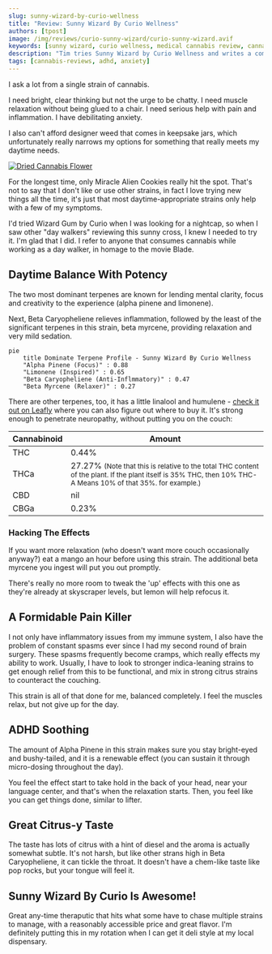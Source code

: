 ```yaml
---
slug: sunny-wizard-by-curio-wellness
title: "Review: Sunny Wizard By Curio Wellness"
authors: [tpost]
image: /img/reviews/curio-sunny-wizard/curio-sunny-wizard.avif
keywords: [sunny wizard, curio wellness, medical cannabis review, cannabis terpenes]
description: "Tim tries Sunny Wizard by Curio Wellness and writes a comprehensive review." 
tags: [cannabis-reviews, adhd, anxiety]
---
```


I ask a lot from a single strain of cannabis. 

I need bright, clear thinking but not the urge to be chatty. I need muscle relaxation without being 
glued to a chair. I need serious help with pain and inflammation. I have debilitating anxiety. 

I also can't afford designer weed that comes in keepsake jars, which unfortunately really narrows my options for something that really meets
my daytime needs. 

<a href="/blog/sunny-wizard-by-curio-wellness">
    <img 
        src="/img/reviews/curio-sunny-wizard/curio-sunny-wizard.avif" 
        className="blogImage" 
        alt="Dried Cannabis Flower"
        title="Sunny Wizard By Curio Wellness"
    />
</a>

<!--truncate-->

For the longest time, only Miracle Alien Cookies really hit the spot. That's not to say that I don't like or use
other strains, in fact I love trying new things all the time, it's just that most daytime-appropriate
strains only help with a few of my symptoms. 

I'd tried Wizard Gum by Curio when I was looking for a nightcap, so when I saw other "day walkers" reviewing
this sunny cross, I knew I needed to try it. I'm glad that I did. I refer to anyone that consumes cannabis 
while working as a day walker, in homage to the movie Blade. 

## Daytime Balance With Potency 

The two most dominant terpenes are known for lending mental clarity, focus and creativity to the experience
(alpha pinene and limonene).

Next, Beta Caryopheliene relieves inflammation, followed by the least of the significant terpenes in
this strain, beta myrcene, providing relaxation and very mild sedation. 

```mermaid
pie
    title Dominate Terpene Profile - Sunny Wizard By Curio Wellness
    "Alpha Pinene (Focus)" : 0.88
    "Limonene (Inspired)" : 0.65
    "Beta Caryopheliene (Anti-Inflmmatory)" : 0.47
    "Beta Myrcene (Relaxer)" : 0.27 
```
There are other terpenes, too, it has a little linalool and humulene - [check it out on Leafly](https://www.leafly.com/brands/curio-wellness/products/curio-wellness-sunny-wizard-flower) where you can also figure
out where to buy it. It's strong enough to penetrate neuropathy, without putting you on the couch:

| Cannabinoid | Amount |
| --- | --- |
| THC | 0.44% |
| THCa | 27.27% <small>(Note that this is relative to the total THC content of the plant. If the plant itself is 35% THC, then 10% THC-A Means 10% of that 35%. for example.)</small> |
| CBD   | nil |
| CBGa  | 0.23% |

### Hacking The Effects

If you want more relaxation (who doesn't want more couch occasionally anyway?) eat a mango an hour before using this strain. The 
additional beta myrcene you ingest will put you out promptly. 

There's really no more room to tweak the 'up' effects with this one as they're already at skyscraper levels, but
lemon will help refocus it.

## A Formidable Pain Killer

I not only have inflammatory issues from my immune system, I also have the problem of constant spasms ever since 
I had my second round of brain surgery. These spasms frequently become cramps, which really effects my ability
to work. Usually, I have to look to stronger indica-leaning strains to get enough relief from this to be functional,
and mix in strong citrus strains to counteract the couching. 

This strain is all of that done for me, balanced completely. I feel the muscles relax, but not give up for the day.

## ADHD Soothing

The amount of Alpha Pinene in this strain makes sure you stay bright-eyed and bushy-tailed, and it is a renewable 
effect (you can sustain it through micro-dosing throughout the day).

You feel the effect start to take hold in the back of your head, near your language center, and that's when the relaxation
starts. Then, you feel like you can get things done, similar to lifter. 

## Great Citrus-y Taste

The taste has lots of citrus with a hint of diesel and the aroma is actually somewhat subtle. It's not harsh, but like
other strans high in Beta Caryopheliene, it can tickle the throat. It doesn't have a chem-like taste like pop rocks, 
but your tongue will feel it. 

## Sunny Wizard By Curio Is Awesome!

Great any-time theraputic that hits what some have to chase multiple strains to manage, with a reasonably accessible price
and great flavor. I'm definitely putting this in my rotation when I can get it deli style at my local dispensary.  


